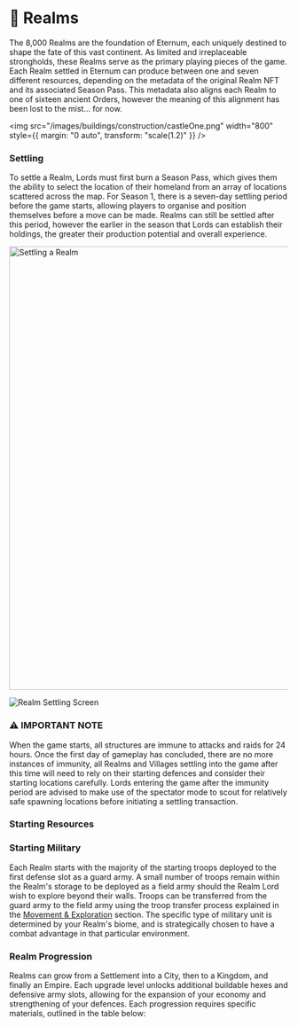 
# 🏰 Realms

The 8,000 Realms are the foundation of Eternum, each uniquely destined to shape the fate of this vast continent. As
limited and irreplaceable strongholds, these Realms serve as the primary playing pieces of the game. Each Realm settled
in Eternum can produce between one and seven different resources, depending on the metadata of the original Realm NFT
and its associated Season Pass. This metadata also aligns each Realm to one of sixteen ancient Orders, however the
meaning of this alignment has been lost to the mist… for now.

<img
  src="/images/buildings/construction/castleOne.png"
  width="800"
  style={{ margin: "0 auto", transform: "scale(1.2)" }}
/>

### Settling

To settle a Realm, Lords must first burn a Season Pass, which gives them the ability to select the location of their
homeland from an array of locations scattered across the map. For Season 1, there is a seven-day settling period before
the game starts, allowing players to organise and position themselves before a move can be made. Realms can still be
settled after this period, however the earlier in the season that Lords can establish their holdings, the greater their
production potential and overall experience.

<img src="/gifs/settle-realm.gif" alt="Settling a Realm" width="800" className="mx-auto" />

![Realm Settling Screen](/screenshots/settling.png)

<div style={importantNote.container}>
  <h3 style={importantNote.title}>⚠️ IMPORTANT NOTE</h3>
  <p style={importantNote.content}>
    When the game starts, all structures are immune to attacks and raids for 24 hours. Once the first day of gameplay
    has concluded, there are no more instances of immunity, all Realms and Villages settling into the game after this
    time will need to rely on their starting defences and consider their starting locations carefully. Lords entering
    the game after the immunity period are advised to make use of the spectator mode to scout for relatively safe
    spawning locations before initiating a settling transaction.
  </p>
</div>

### Starting Resources

<StartingResources structureType={StructureType.Realm} />

### Starting Military

Each Realm starts with the majority of the starting troops deployed to the first defense slot as a guard army. A small
number of troops remain within the Realm's storage to be deployed as a field army should the Realm Lord wish to explore
beyond their walls. Troops can be transferred from the guard army to the field army using the troop transfer process
explained in the [Movement & Exploration](/eternum/worldmap-movement/movement) section. The specific type of military
unit is determined by your Realm's biome, and is strategically chosen to have a combat advantage in that particular
environment.

<StartingMilitary amount={5000} structureType={StructureType.Realm} />

### Realm Progression

Realms can grow from a Settlement into a City, then to a Kingdom, and finally an Empire. Each upgrade level unlocks
additional buildable hexes and defensive army slots, allowing for the expansion of your economy and strengthening of
your defences. Each progression requires specific materials, outlined in the table below:

<RealmLeveling />
<BuildableHexes />
<RealmDefenseSlotsTable />
